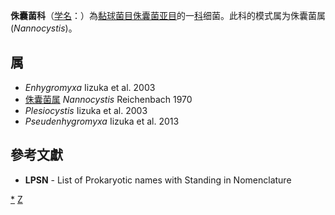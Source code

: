 {{Automatic taxobox
| taxon = Nannocystaceae
| authority = Reichenbach, 2006
| type genus = 侏囊菌属<br>''Nannocystis''
| type genus authority = Reichenbach, 1970
}}
'''侏囊菌科'''（[[学名|学名]]：{{lang|la|''Nannocystaceae''}}）為[[黏球菌目|黏球菌目]][[侏囊菌亚目|侏囊菌亚目]]的一[[科|科]]细菌。此科的模式属为侏囊菌属(''Nannocystis'')。

==属==
* ''Enhygromyxa'' Iizuka et al. 2003
* [[侏囊菌属|侏囊菌属]] ''Nannocystis'' Reichenbach 1970
* ''Plesiocystis'' Iizuka et al. 2003
* ''Pseudenhygromyxa'' Iizuka et al. 2013

==參考文獻==
{{reflist}}
* '''LPSN''' - List of Prokaryotic names with Standing in Nomenclature

{{taxonbar}}

[[Category:_侏囊菌科|*]]
[[Category:2006年描述的分类群|Z]]